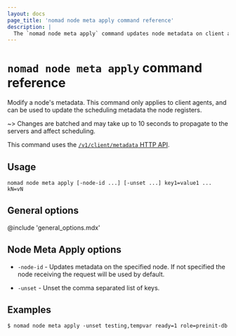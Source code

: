 ```yaml
---
layout: docs
page_title: 'nomad node meta apply command reference'
description: |
  The `nomad node meta apply` command updates node metadata on client agents.
---
```


# `nomad node meta apply` command reference

Modify a node's metadata. This command only applies to client agents, and can
be used to update the scheduling metadata the node registers.

~> Changes are batched and may take up to 10 seconds to propagate to the
   servers and affect scheduling.

This command uses the [`/v1/client/metadata` HTTP API][api].

## Usage

```plaintext
nomad node meta apply [-node-id ...] [-unset ...] key1=value1 ... kN=vN
```

## General options

@include 'general_options.mdx'

## Node Meta Apply options

- `-node-id` - Updates metadata on the specified node. If not specified the
  node receiving the request will be used by default.

- `-unset` - Unset the comma separated list of keys.

## Examples

```shell-session
$ nomad node meta apply -unset testing,tempvar ready=1 role=preinit-db
```

[api]: /nomad/api-docs/client#update-dynamic-node-metadata
